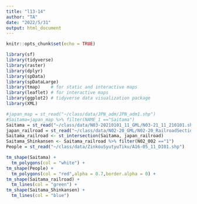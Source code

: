 ```yaml
---
title: "l13-14"
author: "TA"
date: "2022/5/31"
output: html_document
---
```


```r
knitr::opts_chunk$set(echo = TRUE)
```

```r
library(sf)
library(tidyverse)
library(raster)
library(dplyr)
library(spData)
library(spDataLarge)
library(tmap)    # for static and interactive maps
library(leaflet) # for interactive maps
library(ggplot2) # tidyverse data visualization package
library(XML)

```


```r
#japan_map = st_read("~/class/data/JPN_adm/JPN_adm1.shp")
#Saitama=japan_map %>% filter(NAME_1 =="Saitama")
Saitama = st_read("~/class/data/N03-20210101_11_GML/N03-21_11_210101.shp")
japan_railroad = st_read("~/class/data/N02-20_GML/N02-20_RailroadSection.shp")
Saitama_railroad <- st_intersection(Saitama, japan_railroad)
Saitama_Shinkansen <- Saitama_railroad %>% filter(N02_002 =="1")
People = st_read("~/class/data/ZinkouSyutyuTiku/A16-05_11_DI01.shp")

tm_shape(Saitama) +
  tm_polygons(col = "white") +
tm_shape(People) +
  tm_polygons(col = "red",alpha = 0.7,border.alpha = 0) +
tm_shape(Saitama_railroad) +
  tm_lines(col = "green") +
tm_shape(Saitama_Shinkansen) +
  tm_lines(col = "blue")

```